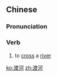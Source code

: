 ==Chinese==
{{zh-forms}}

===Pronunciation===
{{zh-pron
|m=dùhé
|cat=v
}}

===Verb===
{{zh-verb}}

# to [[cross]] a [[river]]

[[ko:渡河]]
[[zh:渡河]]